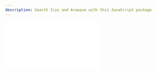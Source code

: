 ```yaml
---
description: Search Irys and Arweave with this JavaScript package
---
```



<div
	className="video mt-5 -mb-10"
	style={{
		position: "relative",
		paddingBottom: "56.25%" /* 16:9 */,
		paddingTop: 25,
		height: 0,
	}}
>
	<iframe
		style={{
			position: "absolute",
			top: 0,
			left: 0,
			width: "80%",
			height: "80%",
		}}
		src={`https://www.youtube.com/embed/zD0XNzw90lc`}
		frameBorder="0"
	/>
</div>


The query package enables users to search Irys and Arweave through an intuitive JavaScript package. It is easily implemented in a few lines of code.	

<Callout type="info" emoji="ℹ️">
The query package is for searching transaction metadata on Irys and Arweave, and also Arweave block information. Once you've found transactions, use the transaction ID to [download](/developer-docs/downloading) the associated data. 
</Callout>


## Installation

Install via npm:

```console
npm install @irys/query
```

and yarn:

```console
yarn add @irys/query
```

## Imports

Import with:

```js
import Query from "@irys/query";
```

## Creating a `Query` object

Start by instantiating a new `Query` object, this is a shared instance you can reuse each time you want to execute a new query.

```js
const myQuery = new Query();
```

Then execute a query by chaining together a series of functions that collaboratively narrow down the results returned.

To retrieve the 20 latest transactions with the tag `Content-Type` set to `image/png` on Irys:

```js
const results = await myQuery
	.search("irys:transactions")
	.tags([{ name: "Content-Type", values: ["image/png"] }])
	.sort("ASC")
	.limit(20);
```

## Endpoints

The `Query` class links to a GraphQL endpoint for query execution, defaulting to `https://node1.irys.xyz/graphql` for Irys and `https://gateway.irys.xyz/graphql` for Arweave.

When querying Irys, you must query the same node you uploaded to. To change the endpoint, pass any of the following to the `Query` object constructor:

-   https://node1.irys.xyz/graphql (Default)
-   https://node2.irys.xyz/graphql
-   https://devnet.irys.xyz/graphql

When querying Arweave, any of these may be used:

-   https://arweave.net/graphql (Default)
-   https://arweave.dev/graphql
-   https://arweave-search.goldsky.com/graphql

```js
const myQuery = new Query({ url: "https://devnet.irys.xyz/graphql" });
```

## Query type

Using the `Query` class users can search any of:

-   Irys transactions
-   Arweave transactions
-   Arweave blocks

The search location is specified by passing a parameter to the [`search()`](/developer-docs/query-sdk/api/search) function.

```js
const results = await myQuery.search("irys:transactions");
```

The selected search type influences the [returned fields](/developer-docs/querying/query-package#limiting-fields-returned) and the availability of specific query functions.

| Function                                         | irys:transactions | arweave:transactions | arweave:blocks |
| ------------------------------------------------ | ----------------- | -------------------- | -------------- |
| [`search()`](./api/search)                       | Yes               | Yes                  | Yes            |
| [`tags()`](./api/tags)                           | Yes               | Yes                  | No             |
| [`ids()`](./api/ids)                             | Yes               | Yes                  | Yes            |
| [`from()`](./api/from)                           | Yes               | Yes                  | No             |
| [`to()`](./api/to)                               | No                | Yes                  | No             |
| [`token()`](./api/token)                         | Yes               | No                   | No             |
| [`fromTimestamp()`](./api/fromTimestamp)         | Yes               | No                   | Yes            |
| [`toTimestamp()`](./api/toTimestamp)             | Yes               | No                   | Yes            |
| [`minHeight()`](./api/minHeight)                 | No                | No                   | Yes            |
| [`maxHeight()`](./api/maxHeight)                 | No                | No                   | Yes            |
| [`sort()`](./api/sort)                           | Yes               | Yes                  | Yes            |
| [`limit()`](./api/limit)                         | Yes               | Yes                  | Yes            |
| [`stream()`](./api/stream)                       | Yes               | Yes                  | Yes            |
| [`fields()`](./api/fields)                       | Yes               | Yes                  | Yes            |

## Timestamp

Use the `fromTimestamp()` and `toTimestamp()` functions to search for transactions by timestamp. Results returned are `>= fromTimestamp` and `< toTimestamp`.

You can search by passing `Date` objects to the functions:

```js
const results = await myQuery
	.search("irys:transactions")
	.fromTimestamp(new Date("2023-07-01"))
	.toTimestamp(new Date("2023-07-03"));
```

Or by using UNIX timestamps in millisecond format:

```js
const results = await myQuery
	.search("irys:transactions")
	.fromTimestamp(1688144401000)
	.toTimestamp(1688317201000);
```

<Callout type="info" emoji="ℹ️">
	Irys timestamps are accurate to the millisecond, so you need to provide a timestamp in millisecond format. You can
	convert from human-readable time to UNIX timestamp using websites like [Epoch101](https://www.epoch101.com/), be
	sure to convert in **millisecond** format, not **second**.
</Callout>

## Tags

Use the `tags()` function to search [metadata tags](/developer-docs/tags) attached to transactions during upload.

Search for a single tag name / value pair:

```js
const results = await myQuery
	.search("irys:transactions")
	.tags([{ name: "Content-Type", values: ["image/png"] }]);
```

Search for a single tag name with a list of possible values. The search uses OR logic and returns transactions tagged with ANY provided value.

```js
const results = await myQuery
	.search("irys:transactions")
	.tags([{ name: "Content-Type", values: ["image/png", "image/jpg"] }]);
```

Search for multiple tags. The search uses AND logic and returns transactions tagged with ALL provided values.

```js
const results = await myQuery.search("irys:transactions").tags([
	{ name: "Content-Type", values: ["image/png"] },
	{ name: "Application-ID", values: ["myApp"] },
]);
```

You can also search Arweave by tags:

```js
const results = await myQuery
	.search("arweave:transactions")
	.tags([{ name: "Content-Type", values: ["image/png", "image/jpg"] }]);
```

## Transaction id

Use the `ids()` function to by transaction ID. The search uses OR logic and returns transactions tagged with ANY provided value:

```js
const results = await myQuery
	.search("irys:transactions")
	.ids(["xXyv3u9nHHWGiMJl_DMgLwwRdOTlIlQZyqaK_rOkNZw", "_xE7tG1kl2FgCUDgJ5jNJeVA6R5kuys7A6f1qfh9_Kw"]);
```

You can also search Arweave by transaction ID.

```js
const results = await myQuery
	.search("arweave:transactions")
	.ids(["xXyv3u9nHHWGiMJl_DMgLwwRdOTlIlQZyqaK_rOkNZw", "_xE7tG1kl2FgCUDgJ5jNJeVA6R5kuys7A6f1qfh9_Kw"]);
```

## Transaction sender

Use the `from()` function to search by wallet addresses used when signing and paying for the upload. Addresses from any of [Irys' supported chains](/overview/supported-tokens) are accepted.

The search employs OR logic, returning transactions tagged with ANY provided value:

```js
const results = await myQuery
	.search("irys:transactions")
	.from(["UsWPlOBHRyfWcbrlC5sV3-pNUjOQEI5WmDxLnypc93I", "0x4adDE0b3C686B4453e007994edE91A7832CF3c99"]);
```

When searching Arweave by transaction sender, only Arweave addresses are accepted:

```js
const results = await myQuery
	.search("arweave:transactions")
	.from(["TrnCnIGq1tx8TV8NA7L2ejJJmrywtwRfq9Q7yNV6g2A"]);
```

## Transaction recipient

Use the `to()` function to search for the wallet address of the transaction recipient. This works on Arweave only and is used when there's a fund transfer.

```js
const results = await myQuery
	.search("arweave:transactions")
	.to("TrnCnIGq1tx8TV8NA7L2ejJJmrywtwRfq9Q7yNV6g2A");
```

## Token

Use the `token()` function to search based on the token name used to pay for the upload. Any of [these values](/overview/supported-tokens) are acceptable.

```js
const results = await myQuery
	.search("irys:transactions")
	.token("solana");
```

## Block id

Use the `ids()` function to search for Arweave blocks with the specified IDs.

```js
const results = await myQuery
	.search("arweave:blocks")
	.ids(["R0ZLe4RvHxLJLzI1Z9ppyYVWFyHW4D1YrxXKuA9PGrwkk2QAuXCnD1xOJe-QOz4l"]);
```

## Block height

Use the `mixHeight()` and `maxHeight()` functions to search for blocks within the specified block height range. Results are `>= minHeight and < maxHeight`.

```js
const results = await myQuery
	.search("arweave:blocks")
	.minHeight(1188272)
	.maxHeight(1188279);
```

Or for transactions within the specified block height range. Results are `>= minHeight and < maxHeight`.

```js
const results = await myQuery
	.search("arweave:transactions")
	.minHeight(1188272)
	.maxHeight(1188279);
```

### Converting timestamp to block height

Arweave block time is approximately 2 minutes. Use this code to find the closest block height for a given timestamp.

```ts
import Arweave from "@irys/arweave";
const arweave = new Arweave();

export const getBlock = async (height) => {
	const timestamp = (await arweave.blocks.getByHeight(height)).timestamp;
	if (typeof timestamp === "number" && isFinite(timestamp) && !isNaN(timestamp) && timestamp > 0)
		return timestamp * 1000;
	throw new Error(`Illegal block timestamp: ${timestamp}`);
};

export async function getBlockHeightFromTime(time: number, aimFor?: "before" | "after"): Promise<number> {
	const currentHeight = (await arweave.network.getInfo()).height;
	const avgBlockTime = 2 * 60 * 1000;
	const estimateHeightDelta = Math.ceil((Date.now() - time) / avgBlockTime);
	const estimateHeight = currentHeight - estimateHeightDelta;
	// Get blocks from around the estimate
	const height = estimateHeight;

	let wobble = 0;
	let closestDelta = Infinity;
	let closestHeight = 0;
	let twoClosest = 0; // Below will flip flop between two values at mimimum

	for (let i = 0; i < 30; i++) {
		const testHeight = height + wobble;
		const timestamp = await getBlock(testHeight);
		const cDelta = timestamp - time;
		console.log(`Delta: ${cDelta / 1000}s, height: ${testHeight}, Date: ${new Date(timestamp)}`);
		if (cDelta === twoClosest) break;
		if (i % 2 === 0) twoClosest = cDelta;
		if (Math.abs(cDelta) > 20 * 60 * 1000) {
			wobble += Math.floor((cDelta / avgBlockTime) * 0.75) * -1;
		} else {
			wobble += cDelta > 0 ? -1 : 1;
		}
		if (Math.abs(cDelta) < Math.abs(closestDelta)) {
			closestDelta = cDelta;
			closestHeight = testHeight;
		}
	}

	// Before will have -ve delta, after will have +ve delta
	if (aimFor === "before") {
		if (closestDelta > 0) {
			closestHeight -= 1;
		}
	} else if (aimFor === "after") {
		if (closestDelta < 0) {
			closestHeight += 1;
		}
	}
	return closestHeight;
}
```

## Sorting

Use the `sort()` function to sort results by timestamp in ascending order:

```js
const results = await myQuery
	.search("irys:transactions")
	.token("ethereum")
	.sort("ASC");
```

or descending order:

```js
const results = await myQuery
	.search("irys:transactions")
	.token("matic")
	.sort("DESC");
```

## First result

Use the `first()` function to return only the first result:

```js
const results = await myQuery
	.search("irys:transactions")
	.tags([{ name: "Content-Type", values: ["image/png"] }])
	.first();
```

## Limiting search results

Use the `limit()` function to limit the maximum number of results returned. This overrides the default value of 1000 results when searching Irys and 100 when searching Arweave directly.

```js
const results = await myQuery
	.search("irys:transactions")
	.ids(["xXyv3u9nHHWGiMJl_DMgLwwRdOTlIlQZyqaK_rOkNZw", "_xE7tG1kl2FgCUDgJ5jNJeVA6R5kuys7A6f1qfh9_Kw"])
	.limit(20);
```

## Pagination / streaming

Use the `stream()` function to manage large results sets. This function returns an iterable stream that continuously yields results as long as your query keeps producing them.

```js
// Create the stream
const stream = await myQuery
	.search("irys:transactions")
	.token("solana")
	.stream();

// Iterate over the results
for await (const result of stream) {
	console.log(result);
}
```

## Limiting fields returned

Use the `fields()` function to limit the fields returned. To limit the results, set a field's value to `false` or omit it entirely.

The fields available for retrieval depend on the search type, when searching `irys:transactions`, the following fields are available:

```js
.fields({
	id: true, // Transaction ID
	token: true, // Token used for payment
	address: true, // Cross-chain address used for signing and payment
	receipt: {
		deadlineHeight: true, // The block number by which the transaction must be finalized on Arweave
		signature: true, // A signed deep hash of the JSON receipt
		timestamp: true, // Timestamp, millisecond accurate, of the time the uploaded was verified
		version: true, // The receipt version, currently 1.0.0
	},
	tags: { // An array of tags associated with the upload
		name: true,
		value: true,
	},
	signature: true, // A signed deep hash of the JSON receipt
	timestamp: true, // Timestamp, millisecond accurate, of the time the uploaded was verified
})
```

When searching by `arweave:transactions` the following fields are available:

```js
.fields({
	id: true, // Transaction ID
	tags: {
		// Tags associated with the upload
		name: true,
		value: true,
	},
	anchor: true,
	block: {
		height: true, // Block height
		id: true, // Block ID
		previous: true, // Todo
		timestamp: true, // Block timestamp
	},
	bundledIn: {
		id: true,
	},
	data: {
		size: true, // Data size
		type: true, // Date type
	},
	fee: {
		ar: true, // Fee paid in AR
		winston: true, // Fee paid in Winston
	},
	owner: {
		address: true, // Transation originator
		key: true, // Public key
	},
	quantity: {
		ar: true, // Amount of AR transferred (for token transfers)
		winston: true, // Amount of AR transferred (for token transfers)
	},
	recipient: true, // Transfer recipient (for token transfers)
	signature: true, // Transaction signature
})
```

When searching by `arweave:blocks` the following fields are available:

```js
.fields({
	height: true,
	id: true,
	previous: true,
	timestamp: true,
})
```
